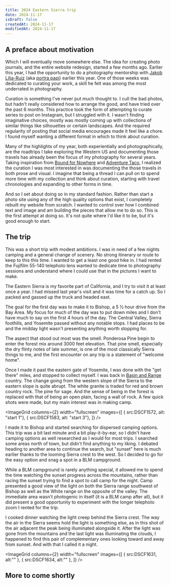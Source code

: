 ```yaml
---
title: 2024 Eastern Sierra trip
date: 2024-11-17
isDraft: false
createdAt: 2024-11-17
modifiedAt: 2024-11-17
---
```




## A preface about motivation

Which I will eventually move somewhere else.  The idea for creating photo journals, and the entire website redesign, started a few months ago.  Earlier this year, I had the opportunity to do a photography mentorship with [Jakob Lilja-Ruiz](https://www.jakoblr.com/) (aka [portra papi](https://www.instagram.com/portra_papi)) earlier this year.  One of those weeks was dedicated to curating your work, a skill he felt was among the most underrated in photography.

Curation is something I've never put much thought to.  I cull the bad photos, but hadn't really considered how to arrange the good, and have tried over the past 6 months.  This practice took the form of attempting to curate series to post on Instagram, but I struggled with it.  I wasn't finding imaginative choices, mostly was mostly coming up with collections of similar things like silhouettes or certain landscapes.  And the required regularity of posting that social media encourages made it feel like a chore.  I found myself wanting a different format in which to think about curation.

Many of the highlights of my year, both experientially and photographically, are the roadtrips I take exploring the Western US and documenting those travels has already been the focus of my photography for several years.  Taking inspiration from [Bound for Nowhere](https://www.boundfornowhere.com/) and [Adventure Taco](https://adventuretaco.com/), I realized the curation I was most interested in was documenting the those travels in both prose and visual.  I imagine that being a thread I can pull on to spend more time with my collection and think about curation, starting with travel chronologies and expanding to other forms in time.

And so I set about doing so in my standard fashion.  Rather than start a photo site using any of the high quality options that exist, I completely rebuilt my website from scratch.  I wanted to control over how I combined text and image and am building the pieces that allow me to do so.  This is the first attempt at doing so.  It's not quite where I'd like it to be, but it's good enough to start.

## The trip

This was a short trip with modest ambitions.  I was in need of a few nights camping and a general change of scenery.  No strong itinerary or route to keep to this this time.  I wanted to get a least one good hike in.  I had rented the Fujifilm 55-140 telephoto lens wanted to dedicate time to photography sessions and understand where I could use that in the pictures I want to make.  

The Eastern Sierra is my favorite part of California, and I try to visit it at least once a year.  I had missed last year's visit and it was time for a catch up.  So I packed and gassed up the truck and headed east.  

The goal for the first day was to make it to Bishop, a 5 ½ hour drive from the Bay Area.  My focus for much of the day was to put down miles and I don't have much to say on the first 4 hours of the day.  The Central Valley, Sierra foothills, and Yosemite passed without any notable stops.  I had places to be and the midday light wasn't presenting anything worth stopping for.  

The aspect that stood out most was the smell.  Ponderosa Pine begin to enter the forest mix around 3000 feet elevation.  That pine smell, especially the dry flinty notes of late summer, is one of the most classically Sierra things to me, and the first encounter on any trip is a statement of "welcome home".  

Once I made it past the eastern gate of Yosemite, I was done with the "get there" miles, and  stopped to collect myself.  I was back in [Basin and Range](https://en.wikipedia.org/wiki/Basin_and_Range_Province) country.  The change going from the western slope of the Sierra to the eastern slope is quite abrupt.  The white granite is traded for red and brown country rock.  The pine for sage.  And the sense of being in the forest is replaced with that of being an open plain, facing a wall of rock.  A few quick shots were made, but my main interest was in making camp.

<ImageGrid
   columns={2}
   width="fullscreen"
   images={[
	   { src:DSCF1572, alt: "start 1"},
	   { src:DSCF1583, alt: "start 3"},
   ]}
/>

I made it to Bishop and started searching for dispersed camping options.  This trip was a bit last minute and a bit play-it-by-ear, so I didn't have camping options as well researched as I would for most trips.  I searched some areas north of town, but didn't find anything to my liking.  I debated heading to another area to continue the search, but "sunset" here is much earlier thanks to the looming Sierra crest to the west.  So I decided to go for the easy option and snag a spot in a BLM campground.

<BasicImage src={DSCF1598} alt="" fullwidth={false} />

While a BLM campground is rarely anything special, it allowed me to spend the time watching the sunset progress across the mountains, rather than racing the sunset trying to find a spot to call camp for the night.  Camp presented a good view of the light on both the Sierra range southwest of Bishop as well as the White range on the opposite of the valley.  The immediate area wasn't photogenic in itself (it is a BLM camp after all), but it did present a good opportunity to experiment with the longer telephoto zoom I rented for the trip.  


<BasicImage src={DSCF1605} alt="" fullwidth={false} />

I cooked dinner watching the light creep behind the Sierra crest.   The way the air in the Sierra seems hold the light is something else, as in this shot of the air adjacent the peak being illuminated alongside it.  After the light was gone from the mountains and the last light was illuminating the clouds, I happened to find this pair of complementary ones looking toward and away from sunset.  And with that I called it a night.

<ImageGrid
   columns={2}
   width="fullscreen"
   images={[
    { src:DSCF1631, alt:"" },
    { src:DSCF1634, alt:"" },
   ]}
/>

## More to come shortly

